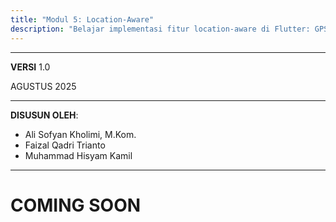 ```yaml
---
title: "Modul 5: Location-Aware"
description: "Belajar implementasi fitur location-aware di Flutter: GPS, maps integration, geolocation services, dan location-based features dengan GetX."
---
```


---

**VERSI** 1.0

AGUSTUS 2025

---

**DISUSUN OLEH**:

- Ali Sofyan Kholimi, M.Kom.
- Faizal Qadri Trianto
- Muhammad Hisyam Kamil

---

# COMING SOON